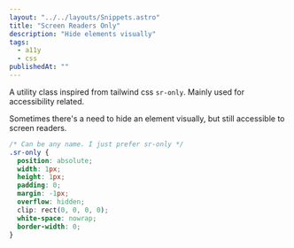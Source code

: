 ```yaml
---
layout: "../../layouts/Snippets.astro"
title: "Screen Readers Only"
description: "Hide elements visually"
tags:
  - a11y
  - css
publishedAt: ""
---
```


A utility class inspired from tailwind css `sr-only`. Mainly used for accessibility related.

Sometimes there's a need to hide an element visually, but still accessible to screen readers.


```css
/* Can be any name. I just prefer sr-only */
.sr-only {
  position: absolute;
  width: 1px;
  height: 1px;
  padding: 0;
  margin: -1px;
  overflow: hidden;
  clip: rect(0, 0, 0, 0);
  white-space: nowrap;
  border-width: 0;
}
```
